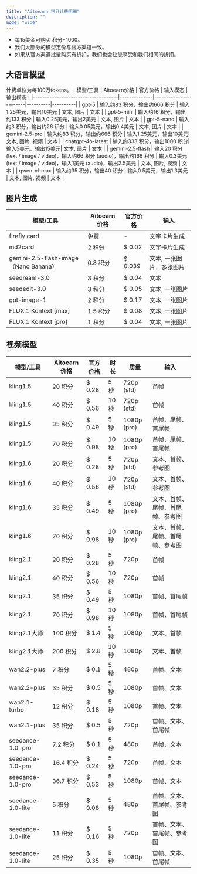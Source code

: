```yaml
---
title: "Aitoearn 积分计费明细"
description: ""
mode: "wide"
---
```


- 每15美金可购买 积分*1000。
- 我们大部分的模型定价与官方渠道一致。
- 如果从官方渠道批量购买有折扣，我们也会让您享受和我们相同的折扣。

## 大语言模型
计费单位为每100万tokens。
| 模型/工具                          | Aitoearn价格 | 官方价格              | 输入模态 | 输出模态 |
|------------------------------------|--------------|-----------------------|----------|----------|
| gpt-5                              | 输入约83 积分，输出约666 积分 | 输入1.25美元，输出10美元 | 文本, 图片     | 文本     |
| gpt-5-mini                         | 输入约16 积分，输出约133 积分  | 输入0.25美元，输出2美元 | 文本, 图片     | 文本     |
| gpt-5-nano                         | 输入约3 积分，输出约26 积分 | 输入0.05美元，输出0.4美元 | 文本, 图片     | 文本     |
| gemini-2.5-pro                     | 输入约83 积分，输出约666 积分 |  输入1.25美元，输出10美元| 文本, 图片, 视频 | 文本  |
| chatgpt-4o-latest                  | 输入约333 积分，输出1000 积分|  输入5美元，输出15美元| 文本, 图片 | 文本  |
| gemini-2.5-flash                   | 输入20 积分(text / image / video)，输入约66 积分 (audio)，输出约166 积分  | 输入0.3美元(text / image / video)，输入1美元 (audio)，输出2.5美元  | 文本, 图片, 视频 | 文本 |
| qwen-vl-max                        | 输入约35 积分，输出40 积分  |  输入0.5美元，输出1.3美元   | 文本, 图片, 视频 | 文本 |

## 图片生成
| 模型/工具                          | Aitoearn价格 | 官方价格              | 输入 |
|------------------------------------|--------------|-----------------------|----------|
| firefly card                         | 免费         |        -               |   文字卡片生成       |
| md2card                            | 2 积分        | $ 0.02                |   文字卡片生成       |
| <Icon icon="fire" size={16} />gemini-2.5-flash-image（Nano Banana）            | 0.8 积分      | $ 0.039                |   文本, 一张图片，多张图片       |
| seedream-3.0                       | 3 积分        | $ 0.04                 | 文本     |
| seededit-3.0                       | 3 积分        | $ 0.05               | 文本, 一张图片 |
| <Icon icon="fire" size={16} /> gpt-image-1                       | 2 积分        | $ 0.17                 | 文本, 一张图片 |
| <Icon icon="fire" size={16} /> FLUX.1 Kontext [max]              | 1.5 积分      | $ 0.08                 |  文本, 一张图片        |
| <Icon icon="fire" size={16} /> FLUX.1 Kontext [pro]            | 1 积分        | $ 0.04                 |  文本, 一张图片        |

## 视频模型
| 模型/工具                          | Aitoearn价格 | 官方价格              | 时长 | 质量   | 输入 |
|------------------------------------|--------------|-----------------------|------|--------|------|
| kling1.5 | 20 积分 | $ 0.28 | 5秒 | 720p (std) | 首帧 |
| kling1.5 | 40 积分 | $ 0.56 | 10秒 | 720p (std) | 首帧 |
| kling1.5 | 35 积分 | $ 0.49 | 5秒 | 1080p (pro) | 首帧、尾帧、首尾帧 |
| kling1.5 | 70 积分 | $ 0.98 | 10秒 | 1080p (pro) | 首帧、尾帧、首尾帧 |
| kling1.6 | 20 积分 | $ 0.28 | 5秒 | 720p (std) | 文本、首帧、参考图 |
| kling1.6 | 40 积分 | $ 0.56 | 10秒 | 720p (std) | 文本、首帧、参考图 |
| kling1.6 | 35 积分 | $ 0.49 | 5秒 | 1080p (pro) | 文本、首帧、尾帧、首尾帧、参考图 |
| kling1.6 | 70 积分 | $ 0.98 | 10秒 | 1080p (pro) | 文本、首帧、尾帧、首尾帧、参考图 |
| kling2.1 | 20 积分 | $ 0.28 | 5秒 | 720p | 首帧 |
| kling2.1 | 40 积分 | $ 0.56 | 10秒 | 720p | 首帧 |
| kling2.1 | 35 积分 | $ 0.49 | 5秒 | 1080p | 首帧、首尾帧 |
| kling2.1 | 70 积分 | $ 0.98 | 10秒 | 1080p | 首帧、首尾帧 |
| kling2.1大师 | 100 积分 | $ 1.4 | 5秒 | 1080p | 文本、首帧 |
| kling2.1大师 | 200 积分 | $ 2.8 | 10秒 | 1080p | 文本、首帧 |
| wan2.2-plus | 7 积分 | $ 0.1 | 5秒 | 480p | 首帧、文本 |
| wan2.2-plus | 35 积分 | $ 0.5 | 5秒 | 1080p | 首帧、文本 |
| wan2.1-turbo | 12 积分 | $ 0.18 | 5秒 | 1080p | 首帧、文本 |
| wan2.1-plus | 35 积分 | $ 0.5 | 5秒 | 720p | 首帧、文本、首尾帧 |
| seedance-1.0-pro | 7.2 积分 | $ 0.1 | 5秒 | 480p | 首帧、文本 |
| seedance-1.0-pro | 16.4 积分 | $ 0.24 | 5秒 | 720p | 首帧、文本 |
| seedance-1.0-pro | 36.7 积分 | $ 0.53 | 5秒 | 1080p | 首帧、文本 |
| seedance-1.0-lite | 5 积分 | $ 0.08 | 5秒 | 480p | 首帧、文本、首尾帧、参考图 |
| seedance-1.0-lite | 11 积分 | $ 0.16 | 5秒 | 720p | 首帧、文本、首尾帧、参考图 |
| seedance-1.0-lite | 25 积分 | $ 0.35 | 5秒 | 1080p | 首帧、文本、首尾帧 |